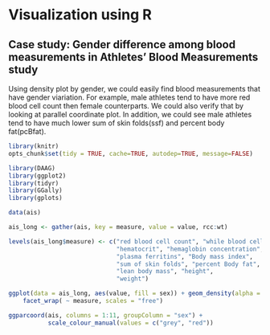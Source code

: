 
# Visualization using R

## Case study: Gender difference among blood measurements in Athletes' Blood Measurements study

Using density plot by gender, we could easily find blood measurements that have gender viariation.
For example, male athletes tend to have more red blood cell count then female counterparts.
We could also verify that by looking at parallel coordinate plot. In addition, we could see male athletes tend to have much lower sum of skin folds(ssf) and percent body fat(pcBfat).

```r
library(knitr)
opts_chunk$set(tidy = TRUE, cache=TRUE, autodep=TRUE, message=FALSE)
```

```r
library(DAAG)
library(ggplot2)
library(tidyr)
library(GGally)
library(gplots)

data(ais)

ais_long <- gather(ais, key = measure, value = value, rcc:wt)

levels(ais_long$measure) <- c("red blood cell count", "while blood cell count",
                              "hematocrit", "hemaglobin concentration",
                              "plasma ferritins", "Body mass index", 
                              "sum of skin folds", "percent Body fat",
                              "lean body mass", "height", 
                              "weight")

ggplot(data = ais_long, aes(value, fill = sex)) + geom_density(alpha = 0.2) +
    facet_wrap( ~ measure, scales = "free")

ggparcoord(ais, columns = 1:11, groupColumn = "sex") +
           scale_colour_manual(values = c("grey", "red"))

```



